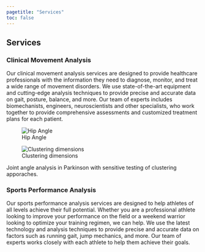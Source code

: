 ```yaml
---
pagetitle: "Services"
toc: false
---
```


## Services

### Clinical Movement Analysis
Our clinical movement analysis services are designed to provide healthcare professionals with the information they need to diagnose, monitor, and treat a wide range of movement disorders. We use state-of-the-art equipment and cutting-edge analysis techniques to provide precise and accurate data on gait, posture, balance, and more. Our team of experts includes biomechanists, engineers, neuroscientists and other specialists, who work together to provide comprehensive assessments and customized treatment plans for each patient.


::: {#fig-Joint_angles layout-ncol=2}

![Hip Angle](img/permutation_test_singlecycle.png){#fig-hip_angle}

![Clustering dimensions](img/permutation_test_settings.png){#fig-clustering_dimensions}

Joint angle analysis in Parkinson with sensitive testing of clustering apporaches.  
:::

### Sports Performance Analysis
Our sports performance analysis services are designed to help athletes of all levels achieve their full potential. Whether you are a professional athlete looking to improve your performance on the field or a weekend warrior looking to optimize your training regimen, we can help. We use the latest technology and analysis techniques to provide precise and accurate data on factors such as running gait, jump mechanics, and more. Our team of experts works closely with each athlete to help them achieve their goals.

